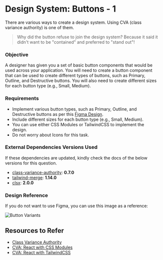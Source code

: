# Design System: Buttons - 1

There are various ways to create a design system. Using CVA (class variance authority) is one of them.

> Why did the button refuse to join the design system?
> Because it said it didn't want to be "contained" and preferred to "stand out"!

### Objective
A designer has given you a set of basic button components that would be used across your application. You will need to create a button component that can be used to create different types of buttons, such as Primary, Outline, and Destructive buttons. You will also need to create different sizes for each button type (e.g., Small, Medium).

### Requirements
- Implement various button types, such as Primary, Outline, and Destructive buttons as per this [Figma Design](https://www.figma.com/design/Ftlq57HgzjG65XqolsFXSg/Frontend-Hire-Questions?node-id=24-2&t=7avBne1k9a3gBJQw-1).
- Include different sizes for each button type (e.g., Small, Medium).
- You can use either CSS Modules or TailwindCSS to implement the design.
- Do not worry about Icons for this task.

### External Dependencies Versions Used 

If these dependencies are updated, kindly check the docs of the below versions for this question.

- [class-variance-authority](https://cva.style/docs): **0.7.0**
- [tailwind-merge](https://github.com/dcastil/tailwind-merge): **1.14.0**
- [clsx](https://github.com/lukeed/clsx): **2.0.0**

### Design Reference

If you do not want to use Figma, you can use this image as a reference:

![Button Variants](./Button.png)

## Resources to Refer
- [Class Variance Authority](https://cva.style/docs)
- [CVA: React with CSS Modules](https://cva.style/docs/examples/react/css-modules)
- [CVA: React with TailwindCSS](https://cva.style/docs/examples/react/tailwind-css)